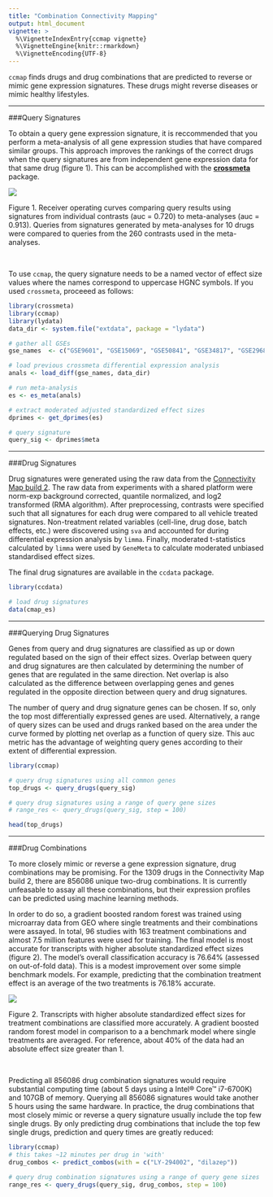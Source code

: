 ```yaml
---
title: "Combination Connectivity Mapping"
output: html_document
vignette: >
  %\VignetteIndexEntry{ccmap vignette}
  %\VignetteEngine{knitr::rmarkdown}
  %\VignetteEncoding{UTF-8}  
---
```


`ccmap` finds drugs and drug combinations that are predicted to reverse or
mimic gene expression signatures. These drugs might reverse diseases or mimic 
healthy lifestyles.

-----------------

###Query Signatures

To obtain a query gene expression signature, it is reccommended that you perform a 
meta-analysis of all gene expression studies that have compared similar groups.
This approach improves the rankings of the correct drugs when the query signatures
are from independent gene expression data for that same drug (figure 1).
This can be accomplished with the 
[**crossmeta**](https://github.com/alexvpickering/crossmeta) package.

![](meta-vs-cons.png)

Figure 1. Receiver operating curves comparing query results using 
signatures from individual contrasts (auc = 0.720) to meta-analyses (auc = 0.913).
Queries from signatures generated by meta-analyses for 10 drugs were compared to
queries from the 260 contrasts used in the meta-analyses.

<br>

To use `ccmap`, the query signature needs to be a named vector of effect size 
values where the names correspond to uppercase HGNC symbols. If you used 
`crossmeta`, proceeed as follows:


```r
library(crossmeta)
library(ccmap)
library(lydata)
data_dir <- system.file("extdata", package = "lydata")

# gather all GSEs
gse_names  <- c("GSE9601", "GSE15069", "GSE50841", "GSE34817", "GSE29689")

# load previous crossmeta differential expression analysis
anals <- load_diff(gse_names, data_dir)

# run meta-analysis
es <- es_meta(anals)

# extract moderated adjusted standardized effect sizes
dprimes <- get_dprimes(es)

# query signature
query_sig <- dprimes$meta
```

-----------------

###Drug Signatures

Drug signatures were generated using the raw data from the [Connectivity Map
build 2](https://www.broadinstitute.org/cmap/). The raw data from experiments with
a shared platform were norm-exp background corrected, quantile normalized, and 
log2 transformed (RMA algorithm). After preprocessing, contrasts were specified
such that all signatures for each drug were compared to all vehicle treated signatures.
Non-treatment related variables (cell-line, drug dose, batch effects, etc.)
were discovered using `sva` and accounted for during differential expression
analysis by `limma`. Finally, moderated t-statistics calculated by `limma` were 
used by `GeneMeta` to calculate moderated unbiased standardised effect sizes.

The final drug signatures are available in the `ccdata` package.

```r
library(ccdata)

# load drug signatures
data(cmap_es)
```

-----------------

###Querying Drug Signatures

Genes from query and drug signatures are classified as up or down regulated 
based on the sign of their effect sizes. Overlap between query and drug signatures
are then calculated by determining the number of genes that are regulated in the
same direction. Net overlap is also calculated as the difference between 
overlapping genes and genes regulated in the opposite direction between query and
drug signatures.

The number of query and drug signature genes can be chosen. If so, only the top
most differentially expressed genes are used. Alternatively, a range of query 
sizes can be used and drugs ranked based on the area under the curve formed by
plotting net overlap as a function of query size. This auc metric has the 
advantage of weighting query genes according to their extent of differential 
expression. 

```r
library(ccmap)

# query drug signatures using all common genes
top_drugs <- query_drugs(query_sig)

# query drug signatures using a range of query gene sizes
# range_res <- query_drugs(query_sig, step = 100)

head(top_drugs)
```

-----------------

###Drug Combinations


To more closely mimic or reverse a gene expression signature, drug combinations
may be promising. For the 1309 drugs in the Connectivity Map build 2, there are 
856086 unique two-drug combinations. It is currently unfeasable to assay all these
combinations, but their expression profiles can be predicted using machine 
learning methods.

In order to do so, a gradient boosted random forest was trained using microarray
data from GEO where single treatments and their combinations were assayed. In total,
96 studies with 163 treatment combinations and almost 7.5 million features were 
used for training. The final model is most accurate for transcripts with higher 
absolute standardized effect sizes (figure 2). The model's overall 
classification accuracy is 76.64% (assessed on out-of-fold data). This is a 
modest improvement over some simple benchmark models. For example, predicting 
that the combination treatment effect is an average of the two treatments is 
76.18% accurate. 

![](accuracy.png)

Figure 2. Transcripts with higher absolute standardized effect sizes for 
treatment combinations are classified more accurately. A gradient boosted random
forest model in comparison to a a benchmark model where single treatments are
averaged. For reference, about 40% of the data had an absolute effect size 
greater than 1.

<br>

Predicting all 856086 drug combination signatures would require substantial 
computing time (about 5 days using a Intel® Core™ i7-6700K) and 107GB of memory.
Querying all 856086 signatures would take another 5 hours using the same 
hardware. In practice, the drug combinations that most closely mimic or reverse
a query signature usually include the top few single drugs. By only predicting
drug combinations that include the top few single drugs, prediction and query
times are greatly reduced:

```r
library(ccmap)
# this takes ~12 minutes per drug in 'with'
drug_combos <- predict_combos(with = c("LY-294002", "dilazep"))

# query drug combination signatures using a range of query gene sizes
range_res <- query_drugs(query_sig, drug_combos, step = 100)
```
